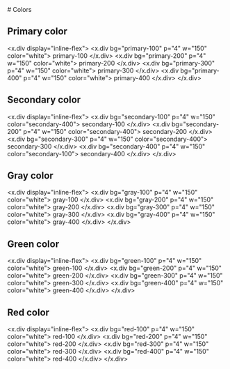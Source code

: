 
<MDXWrapper>
# Colors

## Primary color

<x.div display="inline-flex">
  <x.div bg="primary-100" p="4" w="150" color="white">
    primary-100
  </x.div>
  <x.div bg="primary-200" p="4" w="150" color="white">
    primary-200
  </x.div>
  <x.div bg="primary-300" p="4" w="150" color="white">
    primary-300
  </x.div>
  <x.div bg="primary-400" p="4" w="150" color="white">
    primary-400
  </x.div>
</x.div>

## Secondary color

<x.div display="inline-flex">
  <x.div bg="secondary-100" p="4" w="150" color="secondary-400">
    secondary-100
  </x.div>
  <x.div bg="secondary-200" p="4" w="150" color="secondary-400">
    secondary-200
  </x.div>
  <x.div bg="secondary-300" p="4" w="150" color="secondary-400">
    secondary-300
  </x.div>
  <x.div bg="secondary-400" p="4" w="150" color="secondary-100">
    secondary-400
  </x.div>
</x.div>

## Gray color

<x.div display="inline-flex">
  <x.div bg="gray-100" p="4" w="150" color="white">
    gray-100
  </x.div>
  <x.div bg="gray-200" p="4" w="150" color="white">
    gray-200
  </x.div>
  <x.div bg="gray-300" p="4" w="150" color="white">
    gray-300
  </x.div>
  <x.div bg="gray-400" p="4" w="150" color="white">
    gray-400
  </x.div>
</x.div>

## Green color

<x.div display="inline-flex">
  <x.div bg="green-100" p="4" w="150" color="white">
    green-100
  </x.div>
  <x.div bg="green-200" p="4" w="150" color="white">
    green-200
  </x.div>
  <x.div bg="green-300" p="4" w="150" color="white">
    green-300
  </x.div>
  <x.div bg="green-400" p="4" w="150" color="white">
    green-400
  </x.div>
</x.div>

## Red color

<x.div display="inline-flex">
  <x.div bg="red-100" p="4" w="150" color="white">
    red-100
  </x.div>
  <x.div bg="red-200" p="4" w="150" color="white">
    red-200
  </x.div>
  <x.div bg="red-300" p="4" w="150" color="white">
    red-300
  </x.div>
  <x.div bg="red-400" p="4" w="150" color="white">
    red-400
  </x.div>
</x.div>

</MDXWrapper>
